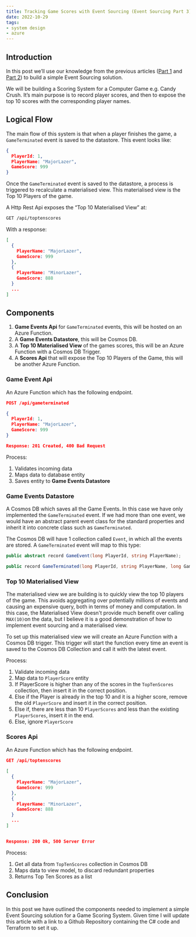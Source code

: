```yaml
---
title: Tracking Game Scores with Event Sourcing (Event Sourcing Part 3)
date: 2022-10-29
tags:
- system design
- azure
---
```



## Introduction
In this post we’ll use our knowledge from the previous articles ([Part 1](/when-to-use-event-sourcing-event-sourcing-part-1) and [Part 2](/event-sourcing-with-microsoft-azure-event-sourcing-part-2)) to build a simple Event Sourcing solution. 

We will be building a Scoring System for a Computer Game e.g. Candy Crush. It’s main purpose is to record player scores, and then
to expose the top 10 scores with the corresponding player names.

## Logical Flow
The main flow of this system is that when a player finishes the game, a `GameTerminated` event is saved to the datastore. This event looks like:

```json
{
  PlayerId: 1,
  PlayerName: "MajorLazer",
  GameScore: 999
}
```

Once the `GameTerminated` event is saved to the datastore, a process is triggered to recalculate a materialised view. This materialised view is the Top 10 Players of the game.

A Http Rest Api exposes the “Top 10 Materialised View” at:
```bash
GET /api/toptenscores
```

With a response:
```json
[
  {
    PlayerName: "MajorLazer",
    GameScore: 999
  },
  {
    PlayerName: "MinorLazer",
    GameScore: 888
  }
  ...
]
```

## Components
1. **Game Events Api** for `GameTerminated` events, this will be hosted on an Azure Function.
2. A **Game Events Datastore**, this will be Cosmos DB.
3. A **Top 10 Materialised View** of the games scores, this will be an Azure Function with a Cosmos DB Trigger.
4. A **Scores Api** that will expose the Top 10 Players of the Game, this will be another Azure Function.

### Game Event Api
An Azure Function which has the following endpoint.
```json
POST /api/gameterminated 

{
  PlayerId: 1,
  PlayerName: "MajorLazer",
  GameScore: 999
}

Response: 201 Created, 400 Bad Request
```

Process:
1. Validates incoming data
2. Maps data to database entity
3. Saves entity to **Game Events Datastore**

### Game Events Datastore 
A Cosmos DB which saves all the Game Events. In this case we have only implemented the `GameTerminated` event. If we had more than one event, we would have an abstract parent event class for the standard properties and inherit it into concrete class such as `GameTerminated`.

The Cosmos DB will have 1 collection called `Event`, in which all the events are stored. A `GameTerminated` event will map to this type:

```cs
public abstract record GameEvent(long PlayerId, string PlayerName);

public record GameTerminated(long PlayerId, string PlayerName, long GameScore) : GameEvent(PlayerId, PlayerName);
```

### Top 10 Materialised View
The materialised view we are building is to quickly view the top 10 players of the game. 
This avoids aggregating over potentially millions of events and causing an expensive query, 
both in terms of money and computation. In this case, the Materialised View 
doesn't provide much benefit over calling `MAX(10)`on the data, but I believe it is a good demonstration of 
how to implement event sourcing and a materialised view.

To set up this materialised view we will create an Azure Function with a Cosmos DB trigger. 
This trigger will start the function every time an event is saved to the Cosmos DB Collection and call it with the latest event.

Process:
1. Validate incoming data
2. Map data to `PlayerScore` entity
3. If PlayerScore is higher than any of the scores in the `TopTenScores` collection, then insert it in the correct position.
4. Else if the Player is already in the top 10 and it is a higher score, remove the old `PlayerScore` and insert it in the correct position.
5. Else if, there are less than 10 `PlayerScores` and less than the existing `PlayerScores`, insert it in the end.
5. Else, ignore `PlayerScore`

### Scores Api
An Azure Function which has the following endpoint.
```json
GET /api/toptenscores
 
[
  {
    PlayerName: "MajorLazer",
    GameScore: 999
  },
  {
    PlayerName: "MinorLazer",
    GameScore: 888
  }
  ...
]


Response: 200 Ok, 500 Server Error
```

Process:
1. Get all data from `TopTenScores` collection in Cosmos DB
2. Maps data to view model, to discard redundant properties
3. Returns Top Ten Scores as a list

## Conclusion
In this post we have outlined the components needed to implement a simple Event Sourcing solution for a Game Scoring System. Given time I will update this article with a link to a Github Repository containing the C# code and Terraform to set it up. 

<UtterancesComments />